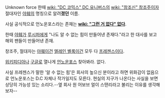 {{{+1 '''언노운포스'''}}}
Unknown force
한때 [[wiki: "DC 코믹스" DC 유니버스]]의 [[wiki: "창조신" 창조주]]이자 절대자인 [[야훼]]의 명칭으로 알려'''졌던''' 이름.

사실 공식적으로 언노운포스라는 존재는 '''[[wiki: "그런 거 없다" 없다]]'''.

한때 [[야훼]]가 [[루시퍼]]에게 "나도 알 수 없는 힘이 만들어낸 존재다."라고 한 대사를 보고 해외 팬들이 만들어낸 존재.

창조주, 절대자는 [[야훼]]이건 [[엘레인 벨록]]이건 모두 다 [[프레젠스]]이다. 

[[위키피디아]]나 [[구글]]로 열나게 [[언노운포스]] 찾아봐라. 없다.

사실 프레젠스가 말한 '알 수 없는 힘'은 회사의 높으신 분이라고 하면 위화감이 없음으로 언노운포스는 D.C 자체나 작가일지도 모른다. 현실의 지구가 나온다는 사실을 보면 상당히 가능성 있는 소리다.--옆 회사 원 어보브 얼이 스탠리라고 불리는 이유를 생각해보자--

